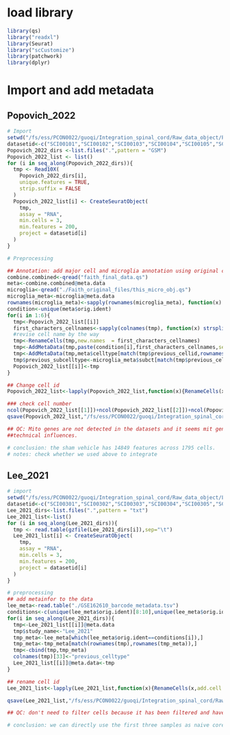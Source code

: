 
# load library

```r
library(qs)
library("readxl")
library(Seurat)
library("scCustomize")
library(patchwork)
library(dplyr)
```

# Import and add metadata

## Popovich_2022

```r
# Import
setwd("/fs/ess/PCON0022/guoqi/Integration_spinal_cord/Raw_data_object/Popovich_lab/Single_cell_Faith")
datasetid<-c("SCI00101","SCI00102","SCI00103","SCI00104","SCI00105","SCI00106")
Popovich_2022_dirs <-list.files(".",pattern = "GSM")
Popovich_2022_list <- list()
for (i in seq_along(Popovich_2022_dirs)){
  tmp <- Read10X(
    Popovich_2022_dirs[i],
    unique.features = TRUE,
    strip.suffix = FALSE
  )
  Popovich_2022_list[i] <- CreateSeuratObject(
    tmp,
    assay = "RNA",
    min.cells = 3,
    min.features = 200,
    project = datasetid[i]
  )
}

# Preprocessing

## Annotation: add major cell and microglia annotation using original cell annotations
combine.combined<-qread("faith_final_data.qs")
meta<-combine.combined@meta.data
microglia<-qread("./Faith_original_files/this_micro_obj.qs")
microglia_meta<-microglia@meta.data
rownames(microglia_meta)<-sapply(rownames(microglia_meta), function(x) strsplit(x, split = "-") %>% `[[` (1)%>% head(n = 1))
condition<-unique(meta$orig.ident)
for(i in 1:6){
  tmp<-Popovich_2022_list[[i]]
  first_characters_cellnames<-sapply(colnames(tmp), function(x) strsplit(x, split = "-") %>% `[[` (1)%>% head(n = 1))
  #revise cell name by the way
  tmp<-RenameCells(tmp,new.names  = first_characters_cellnames)
  tmp<-AddMetaData(tmp,paste(condition[i],first_characters_cellnames,sep="_"), col.name = "previous_cellid")
  tmp<-AddMetaData(tmp,meta$celltype[match(tmp$previous_cellid,rownames(meta))],col.name = "previous_celltype")
  tmp$previous_subcelltype<-microglia_meta$subct[match(tmp$previous_cellid,rownames(microglia_meta))]
  Popovich_2022_list[[i]]<-tmp
}

## Change cell id
Popovich_2022_list<-lapply(Popovich_2022_list,function(x){RenameCells(x,add.cell.id = x$orig.ident[1])})

### check cell number
ncol(Popovich_2022_list[[1]])+ncol(Popovich_2022_list[[2]])+ncol(Popovich_2022_list[[3]])+ncol(Popovich_2022_list[[4]])+ncol(Popovich_2022_list[[5]])+ncol(Popovich_2022_list[[6]])
qsave(Popovich_2022_list,"/fs/ess/PCON0022/guoqi/Integration_spinal_cord/Raw_data_object/Popovich_lab/Single_cell_Faith/Popovich_2022_list.qs")

## QC: Mito genes are not detected in the datasets and it seems mit genes might have been removed by original authors because of 
##technical influences.

# conclusion: the sham vehicle has 14849 features across 1795 cells.
# notes: check whether we used above to integrate
```

## Lee_2021

```r
# import
setwd("/fs/ess/PCON0022/guoqi/Integration_spinal_cord/Raw_data_object/Lee_lab")
datasetid<-c("SCI00301","SCI00302","SCI00303","SCI00304","SCI00305","SCI00306","SCI00307","SCI00308","SCI00309","SCI00310")
Lee_2021_dirs<-list.files(".",pattern = "txt")
Lee_2021_list<-list()
for (i in seq_along(Lee_2021_dirs)){
  tmp <- read.table(gzfile(Lee_2021_dirs[i]),sep="\t")
  Lee_2021_list[i] <- CreateSeuratObject(
    tmp,
    assay = "RNA",
    min.cells = 3,
    min.features = 200,
    project = datasetid[i]
  )
}

# preprocessing
## add metainfor to the data
lee_meta<-read.table("./GSE162610_barcode_metadata.tsv")
conditions<-c(unique(lee_meta$orig.ident)[8:10],unique(lee_meta$orig.ident)[1:7])
for(i in seq_along(Lee_2021_dirs)){
  tmp<-Lee_2021_list[[i]]@meta.data
  tmp$study_name<-"Lee_2021"
  tmp_meta<-lee_meta[which(lee_meta$orig.ident==conditions[i]),]
  tmp_meta<-tmp_meta[match(rownames(tmp),rownames(tmp_meta)),]
  tmp<-cbind(tmp,tmp_meta)
  colnames(tmp)[33]<-"previous_celltype"
  Lee_2021_list[[i]]@meta.data<-tmp
}

## rename cell id
Lee_2021_list<-lapply(Lee_2021_list,function(x){RenameCells(x,add.cell.id = x$orig.ident[1])})

qsave(Lee_2021_list,"/fs/ess/PCON0022/guoqi/Integration_spinal_cord/Raw_data_object/Lee_lab/Lee_2021_list.qs")

## QC: don't need to filter cells because it has been filtered and have metadata. More strict can be considered.

# conclusion: we can directly use the first three samples as naive core.
```
